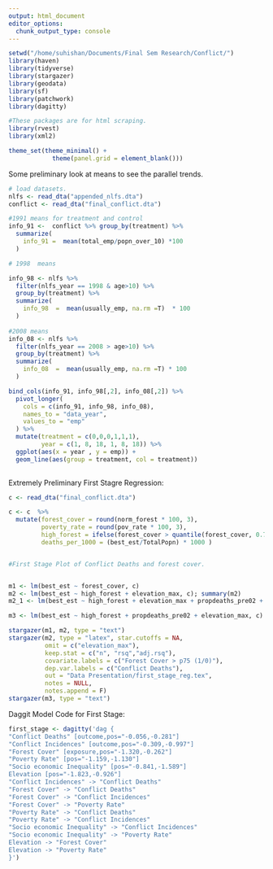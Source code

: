 ```yaml
---
output: html_document
editor_options: 
  chunk_output_type: console
---
```

```r
setwd("/home/suhishan/Documents/Final Sem Research/Conflict/")
library(haven)
library(tidyverse)
library(stargazer)
library(geodata)
library(sf)
library(patchwork)
library(dagitty)

#These packages are for html scraping.
library(rvest)
library(xml2)

theme_set(theme_minimal() +
            theme(panel.grid = element_blank()))

```

Some preliminary look at means to see the parallel trends.

```r
# load datasets.
nlfs <- read_dta("appended_nlfs.dta")
conflict <- read_dta("final_conflict.dta")

#1991 means for treatment and control
info_91 <-  conflict %>% group_by(treatment) %>% 
  summarize(
    info_91 =  mean(total_emp/popn_over_10) *100
  )

# 1998  means

info_98 <- nlfs %>% 
  filter(nlfs_year == 1998 & age>10) %>% 
  group_by(treatment) %>% 
  summarize(
    info_98  =  mean(usually_emp, na.rm =T)  * 100
  )
  
#2008 means
info_08 <- nlfs %>% 
  filter(nlfs_year == 2008 > age>10) %>% 
  group_by(treatment) %>% 
  summarize(
    info_08  =  mean(usually_emp, na.rm =T) * 100  
  )

bind_cols(info_91, info_98[,2], info_08[,2]) %>% 
  pivot_longer(
    cols = c(info_91, info_98, info_08),
    names_to = "data_year",
    values_to = "emp"
  ) %>% 
  mutate(treatment = c(0,0,0,1,1,1),
         year = c(1, 8, 18, 1, 8, 18)) %>% 
  ggplot(aes(x = year , y = emp)) +
  geom_line(aes(group = treatment, col = treatment))
  


```

Extremely Preliminary First Stagre Regression:


```r
c <- read_dta("final_conflict.dta")

c <- c  %>% 
  mutate(forest_cover = round(norm_forest * 100, 3),
         poverty_rate = round(pov_rate * 100, 3),
         high_forest = ifelse(forest_cover > quantile(forest_cover, 0.75, na.rm =T),1, 0),
         deaths_per_1000 = (best_est/TotalPopn) * 1000 )


#First Stage Plot of Conflict Deaths and forest cover.


m1 <- lm(best_est ~ forest_cover, c)
m2 <- lm(best_est ~ high_forest + elevation_max, c); summary(m2)
m2_1 <- lm(best_est ~ high_forest + elevation_max + propdeaths_pre02 + poverty_rate, c ); summary(m2_1)

m3 <- lm(best_est ~ high_forest + propdeaths_pre02 + elevation_max, c)

stargazer(m1, m2, type = "text")
stargazer(m2, type = "latex", star.cutoffs = NA,
          omit = c("elevation_max"),
          keep.stat = c("n", "rsq","adj.rsq"),
          covariate.labels = c("Forest Cover > p75 (1/0)"),
          dep.var.labels = c("Conflict Deaths"),
          out = "Data Presentation/first_stage_reg.tex",
          notes = NULL,
          notes.append = F)
stargazer(m3, type = "text")

```



















Daggit Model Code for First Stage:

```r
first_stage <- dagitty('dag {
"Conflict Deaths" [outcome,pos="-0.056,-0.281"]
"Conflict Incidences" [outcome,pos="-0.309,-0.997"]
"Forest Cover" [exposure,pos="-1.320,-0.262"]
"Poverty Rate" [pos="-1.159,-1.130"]
"Socio economic Inequality" [pos="-0.841,-1.589"]
Elevation [pos="-1.823,-0.926"]
"Conflict Incidences" -> "Conflict Deaths"
"Forest Cover" -> "Conflict Deaths"
"Forest Cover" -> "Conflict Incidences"
"Forest Cover" -> "Poverty Rate"
"Poverty Rate" -> "Conflict Deaths"
"Poverty Rate" -> "Conflict Incidences"
"Socio economic Inequality" -> "Conflict Incidences"
"Socio economic Inequality" -> "Poverty Rate"
Elevation -> "Forest Cover"
Elevation -> "Poverty Rate"
}')

```



